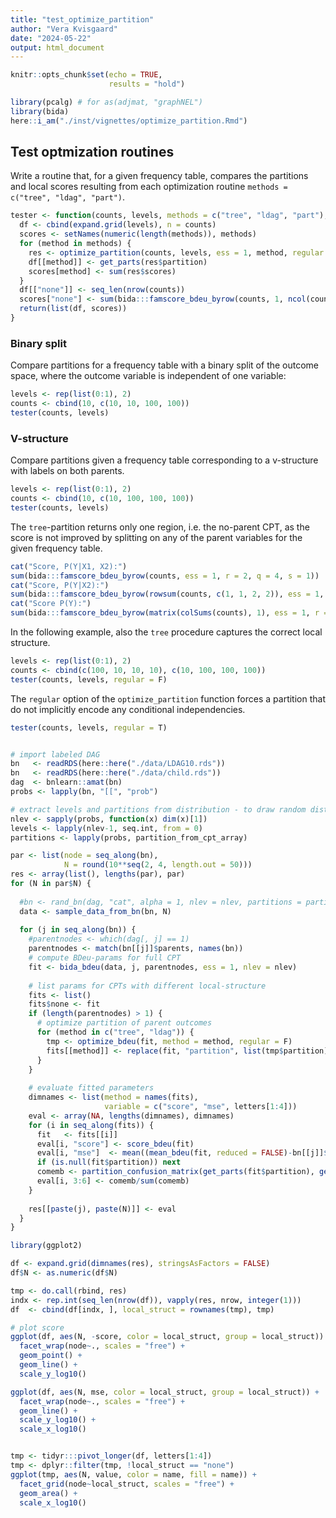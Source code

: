```yaml
---
title: "test_optimize_partition"
author: "Vera Kvisgaard"
date: "2024-05-22"
output: html_document
---
```


```r
knitr::opts_chunk$set(echo = TRUE, 
                      results = "hold")
```

```r
library(pcalg) # for as(adjmat, "graphNEL")
library(bida)
here::i_am("./inst/vignettes/optimize_partition.Rmd")
```

## Test optmization routines
Write a routine that, for a given frequency table, compares the partitions and local scores resulting from each optimization routine `methods = c("tree", "ldag", "part")`.
```r
tester <- function(counts, levels, methods = c("tree", "ldag", "part"), regular = F) {
  df <- cbind(expand.grid(levels), n = counts)
  scores <- setNames(numeric(length(methods)), methods)
  for (method in methods) {
    res <- optimize_partition(counts, levels, ess = 1, method, regular = regular)
    df[[method]] <- get_parts(res$partition)
    scores[method] <- sum(res$scores)
  }
  df[["none"]] <- seq_len(nrow(counts))
  scores["none"] <- sum(bida:::famscore_bdeu_byrow(counts, 1, ncol(counts), nrow(counts), s = 1))
  return(list(df, scores))
}
```


### Binary split
Compare partitions for a frequency table with a binary split of the outcome space, where the outcome variable is independent of one variable:
```r
levels <- rep(list(0:1), 2)
counts <- cbind(10, c(10, 10, 100, 100))
tester(counts, levels)
```
### V-structure
Compare partitions given a frequency table corresponding to a v-structure with labels on both parents.
```r
levels <- rep(list(0:1), 2)
counts <- cbind(10, c(10, 100, 100, 100))
tester(counts, levels)
```
The `tree`-partition returns only one region, i.e. the no-parent CPT, as the score is not improved by splitting on any of the parent variables for the given frequency table. 
```r
cat("Score, P(Y|X1, X2):")
sum(bida:::famscore_bdeu_byrow(counts, ess = 1, r = 2, q = 4, s = 1))
cat("Score, P(Y|X2):")
sum(bida:::famscore_bdeu_byrow(rowsum(counts, c(1, 1, 2, 2)), ess = 1, r = 2, q = 4, s = c(2, 2)))
cat("Score P(Y):")
sum(bida:::famscore_bdeu_byrow(matrix(colSums(counts), 1), ess = 1, r = 2, q = 4, s = 4))
```

In the following example, also the `tree` procedure captures the correct local structure.
```r
levels <- rep(list(0:1), 2)
counts <- cbind(c(100, 10, 10, 10), c(10, 100, 100, 100))
tester(counts, levels, regular = F)
```

The `regular` option of the `optimize_partition` function forces a partition that do not implicitly encode any conditional independencies.
```r
tester(counts, levels, regular = T)
```



```r



```



```r

# import labeled DAG
bn   <- readRDS(here::here("./data/LDAG10.rds"))
bn   <- readRDS(here::here("./data/child.rds"))
dag  <- bnlearn::amat(bn)
probs <- lapply(bn, "[[", "prob")

# extract levels and partitions from distribution - to draw random distribution over labeled DAG
nlev <- sapply(probs, function(x) dim(x)[1])
levels <- lapply(nlev-1, seq.int, from = 0)
partitions <- lapply(probs, partition_from_cpt_array)

par <- list(node = seq_along(bn), 
            N = round(10**seq(2, 4, length.out = 50)))
res <- array(list(), lengths(par), par)
for (N in par$N) {
  
  #bn <- rand_bn(dag, "cat", alpha = 1, nlev = nlev, partitions = partitions)
  data <- sample_data_from_bn(bn, N)
  
  for (j in seq_along(bn)) {
    #parentnodes <- which(dag[, j] == 1)
    parentnodes <- match(bn[[j]]$parents, names(bn))
    # compute BDeu-params for full CPT 
    fit <- bida_bdeu(data, j, parentnodes, ess = 1, nlev = nlev)
    
    # list params for CPTs with different local-structure
    fits <- list() 
    fits$none <- fit
    if (length(parentnodes) > 1) {
      # optimize partition of parent outcomes
      for (method in c("tree", "ldag")) {
        tmp <- optimize_bdeu(fit, method = method, regular = F)
        fits[[method]] <- replace(fit, "partition", list(tmp$partition))
      }
    }
    
    # evaluate fitted parameters
    dimnames <- list(method = names(fits),
                     variable = c("score", "mse", letters[1:4]))
    eval <- array(NA, lengths(dimnames), dimnames)
    for (i in seq_along(fits)) {
      fit   <- fits[[i]]
      eval[i, "score"] <- score_bdeu(fit) 
      eval[i, "mse"]  <- mean((mean_bdeu(fit, reduced = FALSE)-bn[[j]]$prob)**2)
      if (is.null(fit$partition)) next 
      comemb <- partition_confusion_matrix(get_parts(fit$partition), get_parts(partitions[[j]]))
      eval[i, 3:6] <- comemb/sum(comemb)
    }
    
    res[[paste(j), paste(N)]] <- eval
  }
}

```




```r
library(ggplot2)

df <- expand.grid(dimnames(res), stringsAsFactors = FALSE)
df$N <- as.numeric(df$N)

tmp <- do.call(rbind, res)
indx <- rep.int(seq_len(nrow(df)), vapply(res, nrow, integer(1)))
df  <- cbind(df[indx, ], local_struct = rownames(tmp), tmp)

# plot score 
ggplot(df, aes(N, -score, color = local_struct, group = local_struct)) +
  facet_wrap(node~., scales = "free") +
  geom_point() + 
  geom_line() +
  scale_y_log10()

ggplot(df, aes(N, mse, color = local_struct, group = local_struct)) +
  facet_wrap(node~., scales = "free") +
  geom_line() +
  scale_y_log10() +
  scale_x_log10()


tmp <- tidyr:::pivot_longer(df, letters[1:4])
tmp <- dplyr::filter(tmp, !local_struct == "none")
ggplot(tmp, aes(N, value, color = name, fill = name)) +
  facet_grid(node~local_struct, scales = "free") +
  geom_area() +
  scale_x_log10()

```
